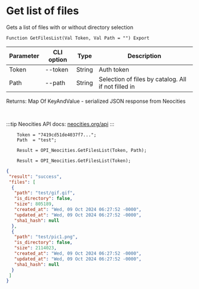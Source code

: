 ﻿---
sidebar_position: 4
---


# Get list of files
 Gets a list of files with or without directory selection



`Function GetFilesList(Val Token, Val Path = "") Export`

  | Parameter | CLI option | Type | Description |
  |-|-|-|-|
  | Token | --token | String | Auth token |
  | Path | --path | String | Selection of files by catalog. All if not filled in |

  
  Returns:  Map Of KeyAndValue - serialized JSON response from Neocities

<br/>

:::tip
Neocities API docs: [neocities.org/api](https://neocities.org/api)
:::
<br/>


```bsl title="Code example"
    Token = "7419cd51de4037f7...";
    Path  = "test";

    Result = OPI_Neocities.GetFilesList(Token, Path);

    Result = OPI_Neocities.GetFilesList(Token);
```
 



```json title="Result"
{
 "result": "success",
 "files": [
  {
   "path": "test/gif.gif",
   "is_directory": false,
   "size": 805189,
   "created_at": "Wed, 09 Oct 2024 06:27:52 -0000",
   "updated_at": "Wed, 09 Oct 2024 06:27:52 -0000",
   "sha1_hash": null
  },
  {
   "path": "test/pic1.png",
   "is_directory": false,
   "size": 2114023,
   "created_at": "Wed, 09 Oct 2024 06:27:52 -0000",
   "updated_at": "Wed, 09 Oct 2024 06:27:52 -0000",
   "sha1_hash": null
  }
 ]
}
```
